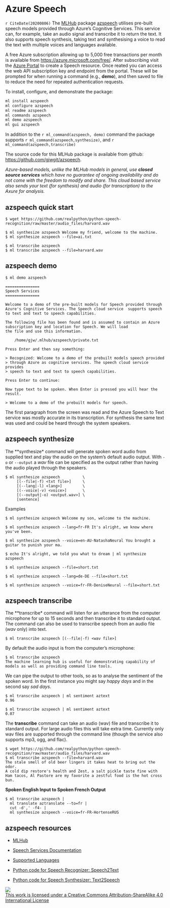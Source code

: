 # Azure Speech {#azspeech}

`r CiteDate(20200806)` The [MLHub](https://mlhub.ai) package
[azspeech](https://github.com/gjwgit/azspeech) utilises pre-built
speech models provided through Azure's Cognitive Services. This
service can, for example, take an audio signal and transcribe it to
return the text. It also supports speech synthesis, taking text and
synthesising a voice to read the text with multiple voices and
languages available.

A free Azure subscription allowing up to 5,000 free transactions per
month is available from <https://azure.microsoft.com/free/>. After
subscribing visit the [Azure Portal](https://ms.portal.azure.com) to
create a Speech resource. Once reated you can access the web API
subscription key and endpoint from the portal. These will be prompted
for when running a command (e.g., **demo**), and then saved to file to
reduce the need for repeated authentication requests.

To install, configure, and demonstrate the package:

```bash
ml install azspeech
ml configure azspeech
ml readme azspeech
ml commands azspeech
ml demo azspeech
ml gui azspeech
```

In addition to the `r ml_command(azspeech, demo)` command the package
supports `r ml_command(azspeech,synthesize)`, and 
`r ml_command(azspeech,transcribe)` 

The source code for this MLHub package is available from github:
<https://github.com/gjwgit/azspeech>.

*Azure-based models, unlike the MLHub models in general, use **closed
source services** which have no guarantee of ongoing availability and
do not come with the freedom to modify and share. This cloud based
service also sends your text (for synthesis) and audio (for
transcription) to the Axure for analysis.*

<!---------------------------------------------------------------------->
## azspeech quick start
<!---------------------------------------------------------------------->

```console
$ wget https://github.com/realpython/python-speech-recognition/raw/master/audio_files/harvard.wav

$ ml synthesize azspeech Welcome my friend, welcome to the machine.
$ ml synthesize azspeech --file=ai.txt

$ ml transcribe azspeech
$ ml transcribe azspeech --file=harvard.wav
```

<!---------------------------------------------------------------------->
## azspeech demo
<!---------------------------------------------------------------------->

```console
$ ml demo azspeech 

===============
Speech Services
===============

Welcome to a demo of the pre-built models for Speech provided through
Azure's Cognitive Services. The Speech cloud service  supports speech
to text and text to speech capabilities.

The following file has been found and is assumed to contain an Azure 
subscription key and location for Speech. We will load 
the file and use this information.

    /home/gjw/.mlhub/azspeech/private.txt

Press Enter and then say something: 

> Recognized: Welcome to a demo of the prebuilt models speech provided 
> through Azure as cognitive services. The speech cloud service provides
> speech to text and text to speech capabilities.

Press Enter to continue: 

Now type text to be spoken. When Enter is pressed you will hear the result.

> Welcome to a demo of the prebuilt models for speech.
```

The first paragraph from the screen was read and the Azure Speech to
Text service was mostly accurate in its transcription. For synthesis
the same text was used and could be heard through the system speakers.

<!---------------------------------------------------------------------->
## azspeech synthesize
<!---------------------------------------------------------------------->

The **synthesize* command will generate spoken word audio from
supplied text and play the audio on the system's default audio
output. With `-o` or `--output` a *wav* file can be specified as the
output rather than having the audio played through the speakers.

```console
$ ml synthesize azspeech 		  \
     [(--file|-f) <txt file>] 	  \
	 [(--lang|-l) <lang>]		  \
	 [(--voice|-v) <voice>]       \
	 [(--output|-o) <output.wav>] \
	 [sentence]
```

Examples

```console
$ ml synthesize azspeech Welcome my son, welcome to the machine.

$ ml synthesize azspeech --lang=fr-FR It's alright, we know where you've been.

$ ml synthesize azspeech --voice=en-AU-NatashaNeural You brought a guitar to punish your ma.

$ echo It's alright, we told you what to dream | ml synthesize azspeech

$ ml synthesize azspeech --file=short.txt

$ ml synthesize azspeech --lang=de-DE --file=short.txt

$ ml synthesize azspeech --voice=fr-FR-DeniseNeural --file=short.txt
```

<!---------------------------------------------------------------------->
## azspeech transcribe
<!---------------------------------------------------------------------->

The **transcribe* command will listen for an utterance from the
computer microphone for up to 15 seconds and then transcribe it to
standard output. The command can also be used to transcribe speech
from an audio file (*wav* only) into text.

```console
$ ml transcribe azspeech [(--file|-f) <wav file>]
```

By default the audio input is from the computer's microphone:

```console
$ ml transcribe azspeech
The machine learning hub is useful for demonstrating capability of 
models as well as providing command line tools.
```

We can pipe the output to other tools, so as to analyse the sentiment
of the spoken word. In the first instance you might say *happy days*
and in the second say *sad days*.

```console
$ ml transcribe azspeech | ml sentiment aztext
0.96

$ ml transcribe azspeech | ml sentiment aztext
0.07
```

The **transcribe** command can take an audio (wav) file and transcribe
it to standard output. For large audio files this will take extra
time. Currently only wav files are supported through the command line
(though the service also supports mp3, ogg, and flac).

```console
$ wget https://github.com/realpython/python-speech-recognition/raw/master/audio_files/harvard.wav
$ ml transcribe azspeech --file=harvard.wav
The stale smell of old beer lingers it takes heat to bring out the odor.
A cold dip restore's health and Zest, a salt pickle taste fine with
Ham tacos, Al Pastore are my favorite a zestful food is the hot cross bun.
```

**Spoken English Input to Spoken French Output**

```console
$ ml transcribe azspeech |
  ml translate aztranslate --to=fr |
  cut -d',' -f4- |
  ml synthesize azspeech --voice=fr-FR-HortenseRUS
```

<!---------------------------------------------------------------------->
## azspeech resources
<!---------------------------------------------------------------------->

* [MLHub](https://mlhub.ai)

* [Speech Services
  Documentation](https://docs.microsoft.com/en-us/azure/cognitive-services/speech-service/)

* [Supported
  Languages](https://docs.microsoft.com/en-gb/azure/cognitive-services/speech-service/language-support)

* [Python code for Speech Recognizer:
  Speech2Text](https://github.com/Azure-Samples/cognitive-services-speech-sdk/blob/master/quickstart/python/from-microphone)
  
* [Python code for Speech Synthesizer:
  Text2Speech](https://github.com/Azure-Samples/cognitive-services-speech-sdk/blob/master/quickstart/python/text-to-speech)
  
 
![](https://i.creativecommons.org/l/by-sa/4.0/88x31.png)  
[This work is licensed under a Creative Commons Attribution-ShareAlike 4.0 International License](http://creativecommons.org/licenses/by-sa/4.0/)
